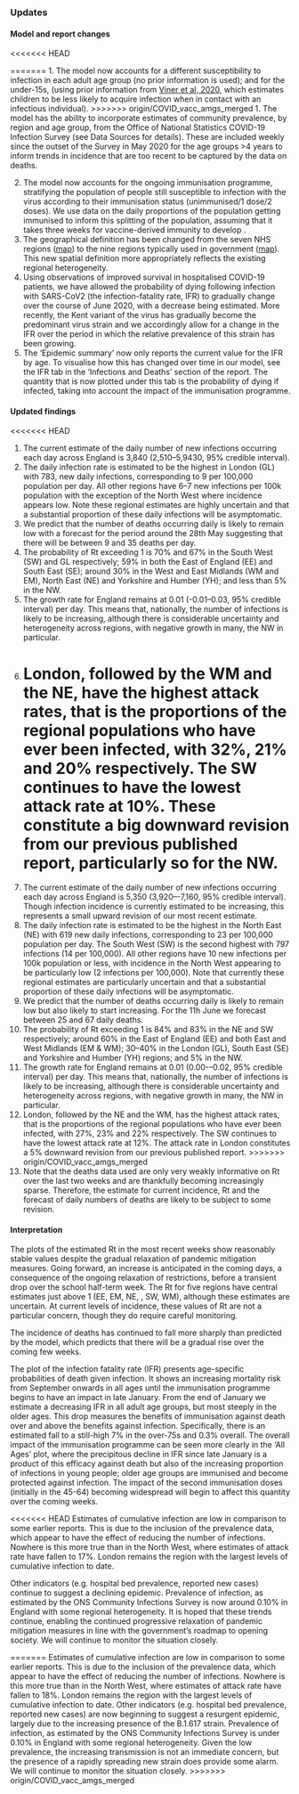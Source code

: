 ### Updates

#### Model and report changes

<<<<<<< HEAD



=======
1. The model now accounts for a different susceptibility to infection in each adult age group (no prior information is used); and for the under-15s, (using prior information from [Viner et al, 2020](https://jamanetwork.com/journals/jamapediatrics/fullarticle/2771181), which estimates children to be less likely to acquire infection when in contact with an infectious individual).
>>>>>>> origin/COVID_vacc_amgs_merged
1. The model has the ability to incorporate estimates of community prevalence, by region and age group, from the Office of National Statistics COVID-19 Infection Survey (see Data Sources for details). These are included weekly since the outset of the Survey in May 2020 for the age groups >4 years to inform trends in incidence that are too recent to be captured by the data on deaths.

2. The model now accounts for the ongoing immunisation programme, stratifying the population of people still susceptible to infection with the virus according to their immunisation status (unimmunised/1 dose/2 doses). We use data on the daily proportions of the population getting immunised to inform this splitting of the population, assuming that it takes three weeks for vaccine-derived immunity to develop .
1. The geographical definition has been changed from the seven NHS regions ([map](https://www.arcgis.com/sharing/rest/content/items/e4dd34a2d07b43088e17ed73e1bd3357/data)) to the nine regions typically used in government ([map](https://www.arcgis.com/sharing/rest/content/items/738566d958834b70a809dc72a154eaf9/data)). This new spatial definition more appropriately reflects the existing regional heterogeneity.
4. Using observations of improved survival in hospitalised COVID-19 patients, we have allowed the probability of dying following infection with SARS-CoV2 (the infection-fatality rate, IFR) to gradually change over the course of June 2020, with a decrease being estimated. More recently, the Kent variant of the virus has gradually become the predominant virus strain and we accordingly allow for a change in the IFR over the period in which the relative prevalence of this strain has been growing.
5. The ‘Epidemic summary’ now only reports the current value for the IFR by age. To visualise how this has changed over time in our model, see the IFR tab in the ‘Infections and Deaths’ section of the report. The quantity that is now plotted under this tab is the probability of dying if infected, taking into account the impact of the immunisation programme.


#### Updated findings

<<<<<<< HEAD

















1. The current estimate of the daily number of new infections occurring each day across England is 3,840 (2,510--5,9430, 95% credible interval).
1. The daily infection rate is estimated to be the highest in London (GL) with 783, new daily infections, corresponding to 9 per 100,000 population per day. All other regions have 6--7 new infections per 100k population with the exception of the North West where incidence appears low. Note these regional estimates are highly uncertain and that a substantial proportion of these daily infections will be asymptomatic.
1. We predict that the number of deaths occurring daily is likely to remain low with a forecast for the period around the 28th May suggesting that there will be between 9 and 35 deaths per day.
1. The probability of Rt exceeding 1 is 70% and 67% in the South West (SW) and GL respectively; 59% in both the East of England (EE) and South East (SE); around 30% in the West and East Midlands (WM and EM), North East (NE) and Yorkshire and Humber (YH); and less than 5% in the NW.
1. The growth rate for England remains at 0.01 (-0.01--0.03, 95% credible interval) per day. This means that, nationally, the number of infections is likely to be increasing, although there is considerable uncertainty and heterogeneity across regions, with negative growth in many, the NW in particular.
1. London, followed by the WM and the NE, have the highest attack rates, that is the proportions of the regional populations who have ever been infected, with 32%, 21% and 20% respectively. The SW continues to have the lowest attack rate at 10%. These constitute a big downward revision from our previous published report, particularly so for the NW.
=======
1. The current estimate of the daily number of new infections occurring each day across England is 5,350 (3,920–-7,160, 95% credible interval). Though infection incidence is currently estimated to be increasing, this represents a small upward revision of our most recent estimate.
1. The daily infection rate is estimated to be the highest in the North East (NE) with 619 new daily infections, corresponding to 23 per 100,000 population per day. The South West (SW) is the second highest with 797 infections (14 per 100,000). All other regions have 10 new infections per 100k population or less, with incidence in the North West appearing to be particularly low (2 infections per 100,000). Note that currently these regional estimates are particularly uncertain and that a substantial proportion of these daily infections will be asymptomatic.
1. We predict that the number of deaths occurring daily is likely to remain low but also likely to start increasing. For the 11h June we forecast between 25 and 67 daily deaths. 
1. The probability of Rt exceeding 1 is 84% and 83% in the NE and SW respectively; around 60% in the East of England (EE) and both East and West Midlands (EM & WM); 30--40% in the London (GL), South East (SE) and Yorkshire and Humber (YH) regions; and 5% in the NW.
1. The growth rate for England remains at 0.01 (0.00-–0.02, 95% credible interval) per day. This means that, nationally, the number of infections is likely to be increasing, although there is considerable uncertainty and heterogeneity across regions, with negative growth in many, the NW in particular.
1. London, followed by the NE and the WM, has the highest attack rates, that is the proportions of the regional populations who have ever been infected, with 27%, 23% and 22% respectively. The SW continues to have the lowest attack rate at 12%. The attack rate in London constitutes a 5% downward revision from our previous published report.
>>>>>>> origin/COVID_vacc_amgs_merged
1. Note that the deaths data used are only very weakly informative on Rt over the last two weeks and are thankfully becoming increasingly sparse. Therefore, the estimate for current incidence, Rt and the forecast of daily numbers of deaths are likely to be subject to some revision.


#### Interpretation

The plots of the estimated Rt in the most recent weeks show reasonably stable values  despite the gradual relaxation of pandemic mitigation measures. Going forward, an increase is anticipated in the coming days, a consequence of the ongoing relaxation of restrictions, before a transient drop over the school half-term week. The Rt for five regions have central estimates just above 1 (EE, EM, NE, , SW, WM), although these estimates are uncertain. At current levels of incidence, these values of Rt are not a particular concern, though they do require careful monitoring.

The incidence of deaths has continued to fall more sharply than predicted by the model, which predicts that there will be a gradual rise over the coming few weeks.

The plot of the infection fatality rate (IFR) presents age-specific probabilities of death given infection. It shows an increasing mortality risk from September onwards in all ages until the immunisation programme begins to have an impact in late January. From the end of January we estimate a decreasing IFR in all adult age groups, but most steeply in the older ages. This drop measures the benefits of immunisation against death over and above the benefits against infection. Specifically, there is an estimated fall to a still-high 7% in the over-75s and 0.3% overall. The overall impact of the immunisation programme can be seen more clearly in the ‘All Ages’ plot, where the precipitous decline in IFR since late January is a product of this efficacy against death but also of the increasing proportion of infections in young people; older age groups are immunised and become protected against infection. The impact of the second immunisation doses (initially in the 45-64) becoming widespread will begin to affect this quantity over the coming weeks.

<<<<<<< HEAD
Estimates of cumulative infection are low in comparison to some earlier reports. This is due to the inclusion of the prevalence data, which appear to have the effect of reducing the number of infections. Nowhere is this more true than in the North West, where estimates of attack rate have fallen to 17%. London remains the region with the largest levels of cumulative infection to date.

Other indicators (e.g. hospital bed prevalence, reported new cases) continue to suggest a declining epidemic. Prevalence of infection, as estimated by the ONS Community Infections Survey is now around 0.10% in England with some regional heterogeneity. It is hoped that these trends continue, enabling the continued progressive relaxation of pandemic mitigation measures in line with the government’s roadmap to opening society. We will continue to monitor the situation closely.

=======
Estimates of cumulative infection are low in comparison to some earlier reports. This is due to the inclusion of the prevalence data, which appear to have the effect of reducing the number of infections. Nowhere is this more true than in the North West, where estimates of attack rate have fallen to 18%. London remains the region with the largest levels of cumulative infection to date.
Other indicators (e.g. hospital bed prevalence, reported new cases) are now beginning to suggest a resurgent epidemic, largely due to the increasing presence of the B.1.617 strain. Prevalence of infection, as estimated by the ONS Community Infections Survey is under 0.10% in England with some regional heterogeneity. Given the low prevalence, the increasing transmission is not an immediate concern, but the presence of a rapidly spreading new strain does provide some alarm. We will continue to monitor the situation closely.
>>>>>>> origin/COVID_vacc_amgs_merged
